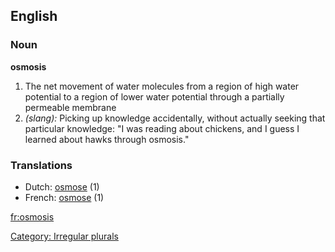 ==English==

===Noun===
'''osmosis'''
# The net movement of water molecules from a region of high water potential to a region of lower water potential through a partially permeable membrane
# ''(slang):'' Picking up knowledge accidentally, without actually seeking that particular knowledge: "I was reading about chickens, and I guess I learned about hawks through osmosis."

===Translations===
*Dutch: [[osmose]] {{f}} (1) 
*French: [[osmose]] {{f}} (1)

[[Category: Irregular plurals]]

[[fr:osmosis]]